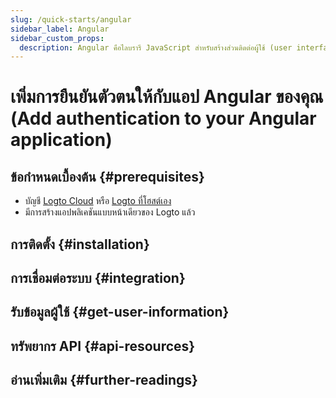 ```yaml
---
slug: /quick-starts/angular
sidebar_label: Angular
sidebar_custom_props:
  description: Angular คือไลบรารี JavaScript สำหรับสร้างส่วนติดต่อผู้ใช้ (user interfaces)
---
```




# เพิ่มการยืนยันตัวตนให้กับแอป Angular ของคุณ (Add authentication to your Angular application)

<GuideTip />

## ข้อกำหนดเบื้องต้น \{#prerequisites}

- บัญชี [Logto Cloud](https://cloud.logto.io) หรือ [Logto ที่โฮสต์เอง](/introduction/set-up-logto-oss)
- มีการสร้างแอปพลิเคชันแบบหน้าเดียวของ Logto แล้ว

## การติดตั้ง \{#installation}

<Installation />

## การเชื่อมต่อระบบ \{#integration}

<Integration />

## รับข้อมูลผู้ใช้ \{#get-user-information}

<GetUserInformation />

## ทรัพยากร API \{#api-resources}

<ApiResources />

## อ่านเพิ่มเติม \{#further-readings}

<FurtherReadings />
